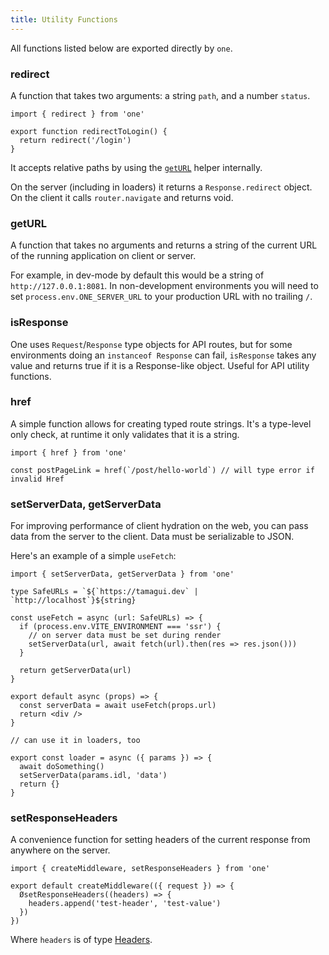 ```yaml
---
title: Utility Functions
---
```


All functions listed below are exported directly by `one`.

### redirect

A function that takes two arguments: a string `path`, and a number `status`.

```tsx
import { redirect } from 'one'

export function redirectToLogin() {
  return redirect('/login')
}
```

It accepts relative paths by using the [`getURL`](#getURL) helper internally.

On the server (including in loaders) it returns a `Response.redirect` object. On the client it calls `router.navigate` and returns void.

### getURL

A function that takes no arguments and returns a string of the current URL of the running application on client or server.

For example, in dev-mode by default this would be a string of `http://127.0.0.1:8081`. In non-development environments you will need to set `process.env.ONE_SERVER_URL` to your production URL with no trailing `/`.

### isResponse

One uses `Request`/`Response` type objects for API routes, but for some environments doing an `instanceof Response` can fail, `isResponse` takes any value and returns true if it is a Response-like object. Useful for API utility functions.

### href

A simple function allows for creating typed route strings. It's a type-level only check, at runtime it only validates that it is a string.

```tsx
import { href } from 'one'

const postPageLink = href(`/post/hello-world`) // will type error if invalid Href
```

### setServerData, getServerData

<Status is="developing" />

For improving performance of client hydration on the web, you can pass data from the server to the client. Data must be serializable to JSON.

Here's an example of a simple `useFetch`:

```tsx fileName=app/index.tsx
import { setServerData, getServerData } from 'one'

type SafeURLs = `${`https://tamagui.dev` | `http://localhost`}${string}

const useFetch = async (url: SafeURLs) => {
  if (process.env.VITE_ENVIRONMENT === 'ssr') {
    // on server data must be set during render
    setServerData(url, await fetch(url).then(res => res.json()))
  }

  return getServerData(url)
}

export default async (props) => {
  const serverData = await useFetch(props.url)
  return <div />
}

// can use it in loaders, too

export const loader = async ({ params }) => {
  await doSomething()
  setServerData(params.idl, 'data')
  return {}
}
```

### setResponseHeaders

<Status is="developing" />

A convenience function for setting headers of the current response from anywhere on the server.

```tsx fileName=app/_middleware.ts
import { createMiddleware, setResponseHeaders } from 'one'

export default createMiddleware(({ request }) => {
  ØsetResponseHeaders((headers) => {
    headers.append('test-header', 'test-value')
  })
})
```

Where `headers` is of type [Headers](https://developer.mozilla.org/en-US/docs/Web/API/Headers).
